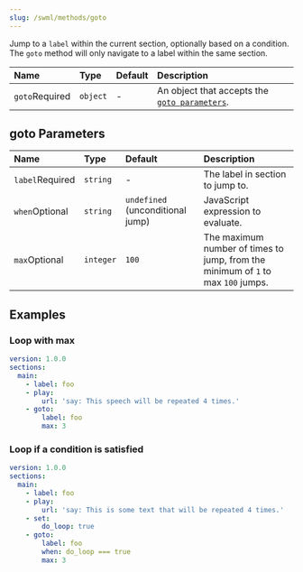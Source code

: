```yaml
---
slug: /swml/methods/goto
---
```


Jump to a `label` within the current section, optionally based on a condition.
The `goto` method will only navigate to a label within the same section.

| Name                                                 | Type     | Default | Description                                                       |
|:-----------------------------------------------------|:---------|:--------|:------------------------------------------------------------------|
| `goto`<span className="required-arg">Required</span> | `object` | -       | An object that accepts the [`goto parameters`](#goto-parameters). |


## **goto Parameters**

| Name                                                  | Type      | Default                          | Description                                                                      |
|:------------------------------------------------------|:----------|:---------------------------------|:---------------------------------------------------------------------------------|
| `label`<span className="required-arg">Required</span> | `string`  | -                                | The label in section to jump to.                                                 |
| `when`<span className="optional-arg">Optional</span>  | `string`  | `undefined` (unconditional jump) | JavaScript expression to evaluate.                                               |
| `max`<span className="optional-arg">Optional</span>   | `integer` | `100`                            | The maximum number of times to jump, from the minimum of `1` to max `100` jumps. |

## **Examples**

### Loop with max

```yaml andJson
version: 1.0.0
sections:
  main:
    - label: foo
    - play:
        url: 'say: This speech will be repeated 4 times.'
    - goto:
        label: foo
        max: 3
```

### Loop if a condition is satisfied

```yaml andJson
version: 1.0.0
sections:
  main:
    - label: foo
    - play:
        url: 'say: This is some text that will be repeated 4 times.'
    - set:
        do_loop: true
    - goto:
        label: foo
        when: do_loop === true
        max: 3
```
